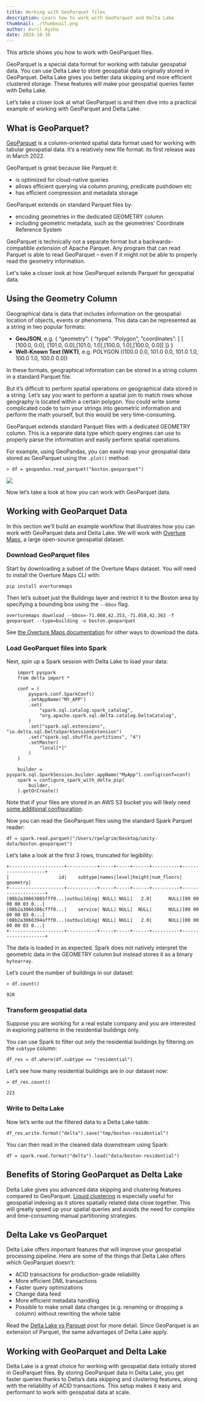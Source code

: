 ```yaml
---
title: Working with GeoParquet files
description: Learn how to work with GeoParquet and Delta Lake
thumbnail: ./thumbnail.png
author: Avril Aysha
date: 2024-10-30
---
```


This article shows you how to work with GeoParquet files.

GeoParquet is a special data format for working with tabular geospatial data. You can use Delta Lake to store geospatial data originally stored in GeoParquet. Delta Lake gives you better data skipping and more efficient clustered storage. These features will make your geospatial queries faster with Delta Lake.

Let’s take a closer look at what GeoParquet is and then dive into a practical example of working with GeoParquet and Delta Lake.

## What is GeoParquet?

[GeoParquet](https://geoparquet.org/) is a column-oriented spatial data format used for working with tabular geospatial data. It’s a relatively new file format: its first release was in March 2022.

GeoParquet is great because like Parquet it:

- is optimized for cloud-native queries
- allows efficient querying via column pruning, predicate pushdown etc
- has efficient compression and metadata storage

GeoParquet extends on standard Parquet files by:

- encoding geometries in the dedicated GEOMETRY column
- including geometric metadata, such as the geometries’ Coordinate Reference System

GeoParquet is technically not a separate format but a backwards-compatible _extension_ of Apache Parquet. Any program that can read Parquet is able to read GeoParquet – even if it might not be able to properly read the geometry information.

Let's take a closer look at how GeoParquet extends Parquet for geospatial data.

## Using the Geometry Column

Geographical data is data that includes information on the geospatial location of objects, events or phenomena. This data can be represented as a string in two popular formats:

- **GeoJSON**, e.g. { “geometry”: { “type”: “Polygon”, “coordinates”: [ [ [100.0, 0.0], [101.0, 0.0],[101.0, 1.0],[100.0, 1.0],[100.0, 0.0]] ]} }
- **Well-Known Text (WKT)**, e.g. POLYGON ((100.0 0.0, 101.0 0.0, 101.0 1.0, 100.0 1.0, 100.0 0.0))

In these formats, geographical information can be stored in a string column in a standard Parquet file.

But it’s difficult to perform spatial operations on geographical data stored in a string. Let’s say you want to perform a spatial join to match rows whose geography is located within a certain polygon. You could write some complicated code to turn your strings into geometric information and perform the math yourself, but this would be very time-consuming.

GeoParquet extends standard Parquet files with a dedicated GEOMETRY column. This is a separate data type which query engines can use to properly parse the information and easily perform spatial operations.

For example, using GeoPandas, you can easily map your geospatial data stored as GeoParquet using the `.plot()` method:

```
> df = geopandas.read_parquet("boston.geoparquet")
```

![](image1.jpg)

Now let’s take a look at how you can work with GeoParquet data.

## Working with GeoParquet Data

In this section we’ll build an example workflow that illustrates how you can work with GeoParquet data and Delta Lake. We will work with [Overture Maps](https://overturemaps.org/), a large open-source geospatial dataset.

### Download GeoParquet files

Start by downloading a subset of the Overture Maps dataset. You will need to install the Overture Maps CLI with:

```
pip install overturemaps
```

Then let’s subset just the Buildings layer and restrict it to the Boston area by specifying a bounding box using the `--bbox` flag.

```
overturemaps download --bbox=-71.068,42.353,-71.058,42.363 -f geoparquet --type=building -o boston.geoparquet
```

See [the Overture Maps documentation](https://docs.overturemaps.org/getting-data/) for other ways to download the data.

### Load GeoParquet files into Spark

Next, spin up a Spark session with Delta Lake to load your data:

```
    import pyspark
    from delta import *

    conf = (
        pyspark.conf.SparkConf()
        .setAppName("MY_APP")
        .set(
            "spark.sql.catalog.spark_catalog",
            "org.apache.spark.sql.delta.catalog.DeltaCatalog",
        )
        .set("spark.sql.extensions", "io.delta.sql.DeltaSparkSessionExtension")
        .set("spark.sql.shuffle.partitions", "4")
        .setMaster(
            "local[*]"
        )
    )

    builder = pyspark.sql.SparkSession.builder.appName("MyApp").config(conf=conf)
    spark = configure_spark_with_delta_pip(
        builder,
    ).getOrCreate()
```

Note that if your files are stored in an AWS S3 bucket you will likely need [some additional configuration](https://delta.io/blog/delta-lake-s3/).

Now you can read the GeoParquet files using the standard Spark Parquet reader:

```
df = spark.read.parquet("/Users/rpelgrim/Desktop/unity-data/boston.geoparquet")
```

Let’s take a look at the first 3 rows, truncated for legibility:

```
+--------------------+-----------+-----+-----+------+----------+--------------------+
|                  id|    subtype|names|level|height|num_floors|            geometry|
+--------------------+-----------+-----+-----+------+----------+--------------------+
|08b2a30663865fff0...|outbuilding| NULL| NULL|   2.0|      NULL|[00 00 00 00 03 0...|
|08b2a3066386cfff0...|    service| NULL| NULL|  NULL|      NULL|[00 00 00 00 03 0...|
|08b2a3066394afff0...|outbuilding| NULL| NULL|   2.0|      NULL|[00 00 00 00 03 0...|
+--------------------+-----------+-----+-----+------+----------+--------------------+
```

The data is loaded in as expected. Spark does not natively interpret the geometric data in the GEOMETRY column but instead stores it as a binary `bytearray`.

Let’s count the number of buildings in our dataset:

```
> df.count()

920
```

### Transform geospatial data

Suppose you are working for a real estate company and you are interested in exploring patterns in the residential buildings only.

You can use Spark to filter out only the residential buildings by filtering on the `subtype` column:

```
df_res = df.where(df.subtype == "residential")
```

Let’s see how many residential buildings are in our dataset now:

```
> df_res.count()

223
```

### Write to Delta Lake

Now let’s write out the filtered data to a Delta Lake table:

```
df_res.write.format("delta").save("tmp/boston-residential")
```

You can then read in the cleaned data downstream using Spark:

```
df = spark.read.format("delta").load("data/boston-residential")
```

## Benefits of Storing GeoParquet as Delta Lake

Delta Lake gives you advanced data skipping and clustering features compared to GeoParquet. [Liquid clustering](https://docs.delta.io/latest/delta-clustering.html) is especially useful for geospatial indexing as it stores spatially related data close together. This will greatly speed up your spatial queries and avoids the need for complex and time-consuming manual partitioning strategies.

## Delta Lake vs GeoParquet

Delta Lake offers important features that will improve your geospatial processing pipeline. Here are some of the things that Delta Lake offers which GeoParquet doesn’t:

- ACID transactions for production-grade reliability
- More efficient DML transactions
- Faster query optimizations
- Change data feed
- More efficient metadata handling
- Possible to make small data changes (e.g. renaming or dropping a column) without rewriting the whole table

Read the [Delta Lake vs Parquet](https://delta.io/blog/delta-lake-vs-parquet-comparison/) post for more detail. Since GeoParquet is an extension of Parquet, the same advantages of Delta Lake apply.

## Working with GeoParquet and Delta Lake

Delta Lake is a great choice for working with geospatial data initially stored in GeoParquet files. By storing GeoParquet data in Delta Lake, you get faster queries thanks to Delta’s data skipping and clustering features, along with the reliability of ACID transactions. This setup makes it easy and performant to work with geospatial data at scale.
